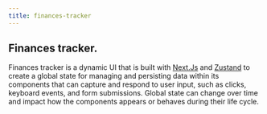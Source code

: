 ```yaml
---
title: finances-tracker
---
```


## Finances tracker.

Finances tracker is a dynamic UI that is built with [Next.Js](https://nextjs.org/) and
[Zustand](https://github.com/pmndrs/zustand) to create a global
state for managing and persisting data within its
components that can capture and respond to user input, such as clicks,
keyboard events, and form submissions. Global state can change over
time and impact how the components appears or behaves during their life
cycle.
